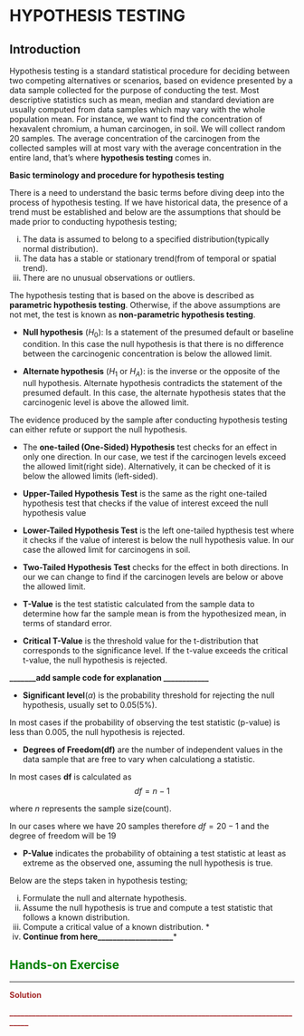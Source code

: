 # HYPOTHESIS TESTING 
## Introduction

Hypothesis testing is a standard statistical procedure for deciding between two competing alternatives or scenarios, based on evidence presented by a data sample collected for the purpose of conducting the test. Most descriptive statistics such as mean, median and standard deviation are usually computed from data samples which may vary with the whole population mean. For instance, we want to find the concentration of hexavalent chromium, a human carcinogen, in soil. We will collect random 20 samples. The average concentration of the carcinogen from the collected samples will at most vary with the average concentration in the entire land, that's where **hypothesis testing** comes in. 

**Basic terminology and procedure for hypothesis testing**

There is a need to understand the basic terms before diving deep into the process of hypothesis testing. If we have historical data, the presence of a trend must be established and below are the assumptions that should be made prior to conducting hypothesis testing; 

i. The data is assumed to belong to a specified distribution(typically normal distribution). 
ii. The data has a stable or stationary trend(from of temporal or spatial trend).
iii. There are no unusual observations or outliers. 

The hypothesis testing that is based on the above is described as **parametric hypothesis testing**. Otherwise, if the above assumptions are not met, the test is known as **non-parametric hypothesis testing**. 

* **Null hypothesis** ($H_0$): Is a statement of the presumed default or baseline condition. In this case the null hypothesis is that there is no difference between the carcinogenic concentration is below the allowed limit. 

* **Alternate hypothesis** ($H_1$ or $H_A$): is the inverse or the opposite of the null hypothesis. Alternate hypothesis contradicts the statement of the presumed default. In this case, the alternate hypothesis states that the carcinogenic level is above the allowed limit.

The evidence produced by the sample after conducting hypothesis testing can either refute or support the null hypothesis.

* The **one-tailed (One-Sided) Hypothesis** test checks for an effect in only one direction. In our case, we test if the carcinogen levels exceed the allowed limit(right side). Alternatively, it can be checked of it is below the allowed limits (left-sided). 

* **Upper-Tailed Hypothesis Test** is the same as the right one-tailed hypothesis test that checks if the value of interest exceed the null hypothesis value

* **Lower-Tailed Hypothesis Test** is the left one-tailed hypthesis test where it checks if the value of interest is below the null hypothesis value. In our case the allowed limit for carcinogens in soil. 

* **Two-Tailed Hypothesis Test** checks for the effect in both directions. In our we can change to find if the carcinogen levels are below or above the allowed limit. 

* **T-Value** is the test statistic calculated from the sample data to determine how far the sample mean is from the hypothesized mean, in terms of standard error. 

* **Critical T-Value** is the threshold value for the t-distribution that corresponds to the significance level. If the t-value exceeds the critical t-value, the null hypothesis is rejected. 

**_______add sample code for explanation ____________**

* **Significant level**($\alpha$) is the probability threshold for rejecting the null hypothesis, usually set to 0.05(5%). 

In most cases if the probability of observing the test statistic (p-value) is less than 0.005, the null hypothesis is rejected. 

* **Degrees of Freedom(df)** are the number of independent values in the data sample that are free to vary when calculationg a statistic. 

In most cases **df** is calculated as $$df = n - 1$$

where $n$ represents the sample size(count). 

In our cases where we have 20 samples therefore $df = 20 -1$ and the degree of freedom will be 19

* **P-Value** indicates the probability of obtaining a test statistic at least as extreme as the observed one, assuming the null hypothesis is true.

Below are the steps taken in hypothesis testing; 

i. Formulate the null and alternate hypothesis. 
ii. Assume the null hypothesis is true and compute a test statistic that follows a known distribution. 
iii. Compute a critical value of a known distribution. *
iv. **Continue from here____________________***


## <span style="color: green;">**Hands-on Exercise**</span> 

_______________________________________________________________________
<span style="color: brown;">**Solution**</span> 

<span style="color: brown;">**________________________________________________________________________________**</span>